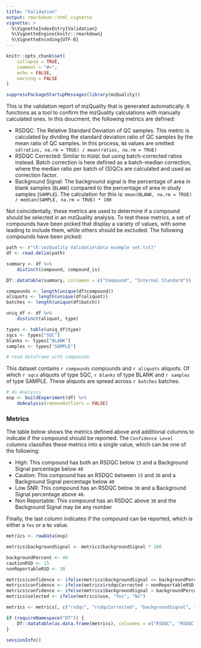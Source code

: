 ```yaml
---
title: "Validation"
output: rmarkdown::html_vignette
vignette: >
  %\VignetteIndexEntry{Validation}
  %\VignetteEngine{knitr::rmarkdown}
  %\VignetteEncoding{UTF-8}
---
```


```r
knitr::opts_chunk$set(
    collapse = TRUE,
    comment = "#>",
    echo = FALSE,
    warning = FALSE
)
```

```r
suppressPackageStartupMessages(library(mzQuality))
```


This is the validation report of mzQuality that is generated automatically. It functions as a tool to confirm the mzQuality calculations with manually calculated ones. 
In this doucment, the following metrics are defined:

- RSDQC: The Relative Standard Deviation of QC samples. This metric is calculated by dividing the  standard deviation ratio of QC samples by the mean ratio of QC samples. In this process, `NA` values are omitted: `sd(ratios, na.rm = TRUE) / mean(ratios, na.rm = TRUE)`
- RSDQC Corrected: Similar to `RSDQC` but using batch-corrected ratios instead. Batch correction is here defined as a batch-median correction, where the median ratio per batch of (S)QCs are calculated and used as correction factor. 
- Background Signal: The background signal is the percentage of area in blank samples (`BLANK`) compared to the percentage of area in study samples (`SAMPLE`). The calculation for this is: `mean(BLANK, na.rm = TRUE) / median(SAMPLE, na.rm = TRUE) * 100`

Not coincidentally, these metrics are used to determine if a compound should be selected in an mzQuality analysis.
To test these metrics, a set of compounds have been picked that display a variety of values, with some leading to include them, while others should be excluded.
The following compounds have been picked:

```r
path <- r"(E:\mzQuality Validatie\data example set.txt)"
df <- read.delim(path)

summary <- df %>%
    distinct(compound, compound_is)

DT::datatable(summary, colnames = c("Compound", "Internal Standard"))
```


```r
compounds <- length(unique(df$compound))
aliquots <- length(unique(df$aliquot))
batches <- length(unique(df$batch))

uniq_df <- df %>%
    distinct(aliquot, type)

types <- table(uniq_df$type)
sqcs <- types["SQC"]
blanks <- types["BLANK"]
samples <- types["SAMPLE"]

# read dataframe with compounds
```


This dataset contains `r compounds` compounds and `r aliquots` aliquots. Of which `r sqcs` aliquots of type SQC, `r blanks` of type BLANK and `r samples` of type SAMPLE. These aliquots are spread across `r batches` batches. 

```r
# do Analysis
exp <- buildExperiment(df) %>%
    doAnalysis(removeOutliers = FALSE)
```


### Metrics

The table below shows the metrics defined above and additional columns to indicate if the compound should be reported. The `Confidence Level` columns classifies these metrics into a single value, which can be one of the following: 

- High: This compound has both an RSDQC below `15` and a Background Signal percentage below `40`
- Caution: This compound has an RSDQC between `15` and `30` and a Background Signal percentage below `40`
- Low SNR: This compound has an RSDQC below `30` and a Background Signal percentage above `40`. 
- Non Reportable: This compound has an RSDQC above `30` and the Background Signal may be any number

Finally, the last column indicates if the compound can be reported, which is either a `Yes` or a `No` value. 

```r
metrics <- rowData(exp)

metrics$backgroundSignal <- metrics$backgroundSignal * 100

backgroundPercent <- 40
cautionRSD <- 15
nonReportableRSD <- 30

metrics$confidence <- ifelse(metrics$backgroundSignal <= backgroundPercent & metrics$rsdqcCorrected < cautionRSD, "High", "Caution")
metrics$confidence <- ifelse(metrics$rsdqcCorrected > nonReportableRSD, "Non Reportable", metrics$confidence)
metrics$confidence <- ifelse(metrics$backgroundSignal > backgroundPercent, "Low SNR", metrics$confidence)
metrics$selected <- ifelse(metrics$use, "Yes", "No")

metrics <- metrics[, c("rsdqc", "rsdqcCorrected", "backgroundSignal", "selected", "confidence")]

if (requireNamespace("DT")) {
    DT::datatable(as.data.frame(metrics), colnames = c("RSDQC", "RSDQC Corrected", "Background Signal", "Report?", "Confidence Level"))
}

```

```r
sessionInfo()
```

